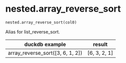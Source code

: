 # nested.array_reverse_sort { #duckops.nested.array_reverse_sort }

`nested.array_reverse_sort(col0)`

Alias for list_reverse_sort.

| duckdb example | result |
| -------------- | ------ |
| array_reverse_sort([3, 6, 1, 2]) | [6, 3, 2, 1] |
